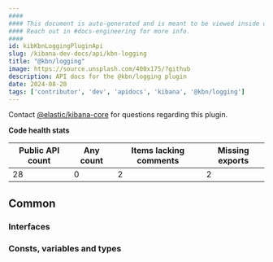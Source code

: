 ```yaml
---
####
#### This document is auto-generated and is meant to be viewed inside our experimental, new docs system.
#### Reach out in #docs-engineering for more info.
####
id: kibKbnLoggingPluginApi
slug: /kibana-dev-docs/api/kbn-logging
title: "@kbn/logging"
image: https://source.unsplash.com/400x175/?github
description: API docs for the @kbn/logging plugin
date: 2024-08-20
tags: ['contributor', 'dev', 'apidocs', 'kibana', '@kbn/logging']
---
```




Contact [@elastic/kibana-core](https://github.com/orgs/elastic/teams/kibana-core) for questions regarding this plugin.

**Code health stats**

| Public API count  | Any count | Items lacking comments | Missing exports |
|-------------------|-----------|------------------------|-----------------|
| 28 | 0 | 2 | 2 |

## Common

### Interfaces
<DocDefinitionList data={kbnLoggingObj.common.interfaces}/>

### Consts, variables and types
<DocDefinitionList data={kbnLoggingObj.common.misc}/>

